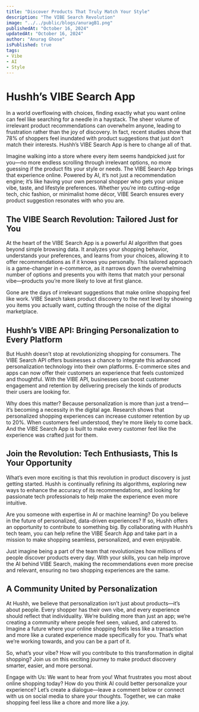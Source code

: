 ```yaml
---
title: "Discover Products That Truly Match Your Style"
description: "The VIBE Search Revolution"
image: "../../public/blogs/anuragB1.png"
publishedAt: "October 16, 2024"
updatedAt: "October 16, 2024"
author: "Anurag Ghose"
isPublished: true
tags:
- Vibe
- AI
- Style
---
```


# Hushh’s VIBE Search App
In a world overflowing with choices, finding exactly what you want online can feel like searching for a needle in a haystack. The sheer volume of irrelevant product recommendations can overwhelm anyone, leading to frustration rather than the joy of discovery. In fact, recent studies show that 78% of shoppers feel inundated with product suggestions that just don’t match their interests. Hushh’s VIBE Search App is here to change all of that.

Imagine walking into a store where every item seems handpicked just for you—no more endless scrolling through irrelevant options, no more guessing if the product fits your style or needs. The VIBE Search App brings that experience online. Powered by AI, it’s not just a recommendation engine; it’s like having your own personal shopper who gets your unique vibe, taste, and lifestyle preferences. Whether you’re into cutting-edge tech, chic fashion, or minimalist home décor, VIBE Search ensures every product suggestion resonates with who you are.

## The VIBE Search Revolution: Tailored Just for You
At the heart of the VIBE Search App is a powerful AI algorithm that goes beyond simple browsing data. It analyzes your shopping behavior, understands your preferences, and learns from your choices, allowing it to offer recommendations as if it knows you personally. This tailored approach is a game-changer in e-commerce, as it narrows down the overwhelming number of options and presents you with items that match your personal vibe—products you’re more likely to love at first glance.

Gone are the days of irrelevant suggestions that make online shopping feel like work. VIBE Search takes product discovery to the next level by showing you items you actually want, cutting through the noise of the digital marketplace.

## Hushh’s VIBE API: Bringing Personalization to Every Platform
But Hushh doesn’t stop at revolutionizing shopping for consumers. The VIBE Search API offers businesses a chance to integrate this advanced personalization technology into their own platforms. E-commerce sites and apps can now offer their customers an experience that feels customized and thoughtful. With the VIBE API, businesses can boost customer engagement and retention by delivering precisely the kinds of products their users are looking for.

Why does this matter? Because personalization is more than just a trend—it’s becoming a necessity in the digital age. Research shows that personalized shopping experiences can increase customer retention by up to 20%. When customers feel understood, they’re more likely to come back. And the VIBE Search App is built to make every customer feel like the experience was crafted just for them.

## Join the Revolution: Tech Enthusiasts, This Is Your Opportunity
What’s even more exciting is that this revolution in product discovery is just getting started. Hushh is continually refining its algorithms, exploring new ways to enhance the accuracy of its recommendations, and looking for passionate tech professionals to help make the experience even more intuitive.

Are you someone with expertise in AI or machine learning? Do you believe in the future of personalized, data-driven experiences? If so, Hushh offers an opportunity to contribute to something big. By collaborating with Hushh’s tech team, you can help refine the VIBE Search App and take part in a mission to make shopping seamless, personalized, and even enjoyable.

Just imagine being a part of the team that revolutionizes how millions of people discover products every day. With your skills, you can help improve the AI behind VIBE Search, making the recommendations even more precise and relevant, ensuring no two shopping experiences are the same.

## A Community United by Personalization
At Hushh, we believe that personalization isn’t just about products—it’s about people. Every shopper has their own vibe, and every experience should reflect that individuality. We’re building more than just an app; we’re creating a community where people feel seen, valued, and catered to. Imagine a future where your online shopping feels less like a transaction and more like a curated experience made specifically for you. That’s what we’re working towards, and you can be a part of it.

So, what’s your vibe? How will you contribute to this transformation in digital shopping? Join us on this exciting journey to make product discovery smarter, easier, and more personal.

Engage with Us: We want to hear from you! What frustrates you most about online shopping today? How do you think AI could better personalize your experience? Let’s create a dialogue—leave a comment below or connect with us on social media to share your thoughts. Together, we can make shopping feel less like a chore and more like a joy.
